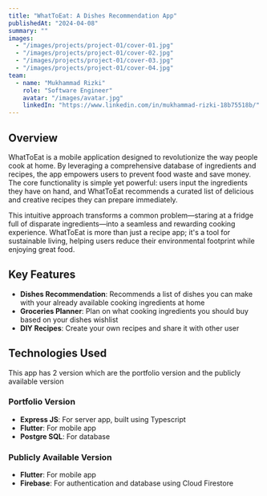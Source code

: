 ```yaml
---
title: "WhatToEat: A Dishes Recommendation App"
publishedAt: "2024-04-08"
summary: ""
images:
  - "/images/projects/project-01/cover-01.jpg"
  - "/images/projects/project-01/cover-02.jpg"
  - "/images/projects/project-01/cover-03.jpg"
  - "/images/projects/project-01/cover-04.jpg"
team:
  - name: "Mukhammad Rizki"
    role: "Software Engineer"
    avatar: "/images/avatar.jpg"
    linkedIn: "https://www.linkedin.com/in/mukhammad-rizki-18b75518b/"
---
```


## Overview

WhatToEat is a mobile application designed to revolutionize the way people cook at home. By leveraging a comprehensive database of ingredients and recipes, the app empowers users to prevent food waste and save money. The core functionality is simple yet powerful: users input the ingredients they have on hand, and WhatToEat recommends a curated list of delicious and creative recipes they can prepare immediately.

This intuitive approach transforms a common problem—staring at a fridge full of disparate ingredients—into a seamless and rewarding cooking experience. WhatToEat is more than just a recipe app; it's a tool for sustainable living, helping users reduce their environmental footprint while enjoying great food.

## Key Features

- **Dishes Recommendation**: Recommends a list of dishes you can make with your already available cooking ingredients at home
- **Groceries Planner**: Plan on what cooking ingredients you should buy based on your dishes wishlist
- **DIY Recipes**: Create your own recipes and share it with other user

## Technologies Used

This app has 2 version which are the portfolio version and the publicly available version

### Portfolio Version

- **Express JS**: For server app, built using Typescript
- **Flutter**: For mobile app
- **Postgre SQL**: For database

### Publicly Available Version

- **Flutter**: For mobile app
- **Firebase**: For authentication and database using Cloud Firestore
